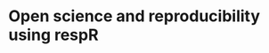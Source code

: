 # Open science and reproducibility using respR

<!-- One of the main motivations in creating `respR` was to promote open, reproducible respirometry analyses.  -->

<!-- Respirometry is ubiquitous in experimental biology, however there is a lack of standard approaches in analysing respirometry data. Reporting of respirometry analyses is often vague and lacking in detail. This can be understandable given journal word limits, however it hinders attempts to reproduce or scrutinise the data and analyses. In particular, many analysis criteria and parameters are underreported. For example, the criteria used to select regions over which rates were determined, or in the case of maximum or minimum rates, the width used when fitting multiple regressions.  -->

<!-- In the era of cheap data storage, and easy sharing of files online, there is little reason why all stages of analyses and raw data cannot be made available to reviewers, readers and other investigators as supplementary material or in specialised online repositories. We have designed `respR` to help make this process straightforward.  -->

<!-- ## Readable, concise code -->
<!-- The functions in `respR` have clear, unambiguous arguments describing the operators and the parameters used in analysis. Therefore, given some familiarity with the package functions, the code is very human-readable, and it is usually clear under what parameters an analysis was conducted. We have minimised the number of function operators where possible, mainly to streamline and simplify analyses, but this also has the side benefit of making input code less verbose and more readable.  -->

<!-- This readable code, along with the fact that an end-to-end workflow could potentially consist of processing raw data through as few as three functions, means a `respR` analysis for a single experiment could consist of only a few lines of code. See the end of the [closed chamber](https://januarharianto.github.io/respR/articles/closed.html#summary) and [intermittent flow](https://januarharianto.github.io/respR/articles/intermittent2.html#a-complete-analysis) vignettes for examples of how even complex analyses can be conducted in only a few lines of code.  -->

<!-- ## Transparent and portable analyses -->
<!-- While there is commercial software which can analyse respirometry data (e.g. AutoResp by Loligo), these are often poorly designed, complex, inefficient, and often prohibitively expensive and locked to single platforms, if not single computers. The main drawback of these is that they are not open-source, and so inherently prevent transparent analyses.  -->

<!-- Alternatively, many investigators have their own analysis workflows in Excel and R. These are perfectly fine and work well on an individual basis or within a lab, but even if the spreadsheet or code is shared, their custom nature means that reproducibility is difficult for an independent user or may require a significant time commitment. `respR` seeks to solve these problems.  -->

<!-- We have designed respR to avoid it being a "black box", into which data is fed and a result spit out with the user having little understanding or oversight into what is happening. We feel it important a user understands their data, which is why we include exploratory functions to visualise the data, look for common errors, and prepare it for analysis. We designed the functions to allow straightforward natural-language querying of different parts of the data in terms the user can understand, so they should always be aware of what they are doing. All the analytical functions also provide visualisations of the analysis and results. All output objects support the base R `plot()`, `print()` and `summary()` commands, which allow quick assessment of the most important outputs. As with all R packages and functions, the code underlying the analysis is easily viewable, so advanced users can investigate how it works for themselves.  -->


<!-- ## Documenting reproducible workflows -->

<!-- ### Simple sharing of scripts -->
<!-- The easiest way of providing a reproducible workflow using `respR` is to include the raw data as a `.csv` or `.rda` file , and include a `.R` script containing all the code used to import and process that data file. Because `respR` has been designed as an end-to-end workflow covering every step in the analysis of respirometry data, code for all stages from raw data input, data preparation and exploration, determining rates, and converting the rates to specific units can be included in a single file, and usually this will comprise only a few lines of code. There may be additional data inputs (experiment specific parameters such as volumes, masses, temperatures, etc.). These can be entered as values in the code, but ideally would be included as an additional data file, and most R users should be familiar with how to format these in good database-style formatting, and how to reference the relevant entries in code.  -->

<!-- To demonstrate how brief an entire end-to-end `respR` workflow can be, here's an example of a typical script which uses the `sardine.rd` dataset included in the package. We inspect the data, determine both the most linear rate, and the maximum rate over a 10 minute period, and finally convert rates to mass-specific units.  -->

<!-- ```{r eval = T, results = "hide", fig.keep="none", message=FALSE, warning=FALSE, tidy=FALSE} -->
<!-- ## Load the package -->
<!-- library(respR) -->

<!-- ## Import data -->
<!-- ## Here we would typically use import_file() to import a data file,  -->
<!-- ## but sardine.rd is already loaded -->

<!-- ## Experiment parameters (typically this would be an existing  -->
<!-- ## database-style object containing data for many experiments) -->
<!-- exp_param <- data.frame(volume = 12.3, mass = 21.41, DO.unit = "mg/l", time.unit = "s") -->

<!-- ## Inspect the data, and save it as an object -->
<!-- exp_1 <- inspect(sardine.rd) -->

<!-- ## Determine rates - most linear, and highest rate over 10 mins (600 rows) -->
<!-- exp_1_linear_rate <- auto_rate(exp_1) -->
<!-- exp_1_max_rate <- auto_rate(exp_1, method = "max", width = 600) -->

<!-- ## Convert rates to mass-specific units using the experimental parameters -->
<!-- exp_1_linear_rate_conv <- convert_rate(exp_1_linear_rate,  -->
<!--                                        output.unit = "mg/h/kg", -->
<!--                                        o2.unit = exp_param$DO.unit, -->
<!--                                        time.unit = exp_param$time.unit, -->
<!--                                        volume = exp_param$volume, -->
<!--                                        mass = exp_param$mass) -->

<!-- exp_1_max_rate_conv <- convert_rate(exp_1_max_rate,  -->
<!--                                     output.unit = "mg/h/kg", -->
<!--                                     o2.unit = exp_param$DO.unit, -->
<!--                                     time.unit = exp_param$time.unit, -->
<!--                                     volume = exp_param$volume, -->
<!--                                     mass = exp_param$mass) -->
<!-- ``` -->

<!-- ```{r} -->
<!-- ## Results -->
<!-- exp_1_linear_rate_conv -->

<!-- exp_1_max_rate_conv -->
<!-- ``` -->
<!-- This shows how an entire analysis workflow can be conducted in only a few lines of code.  -->

<!-- ### Saving single respR objects -->
<!-- For more documented analyses, for documenting parts of a workflow, or for saving the outputs of specific functions, we can use the base R `saveRDS` function. The main functions in `respR` output R objects which include raw data, results and also metadata in the form of subsetting criteria, models and input parameters. Thus, each of these objects contains all the information saved from the previous function that created it, and so all the information required to continue through the `respR` workflow from any intermediate stage. These objects can be saved using `saveRDS` and distributed like any other file. This can allow each stage of the analysis to be saved, and shared or archived. An advantage of using one of these objects is that an analysis can be continued from a certain point without having to re-run the entire workflow. For example, data can be imported, inspected, a rate determined through the `auto_rate` function, and the resulting output object exported via `saveRDS`. This could be shared with a colleague who can then import it into their own R project using `readRDS`, and feed it into `convert_rate` to convert it to whatever units they wish without having to run any other parts of the workflow.   -->

<!-- ```{r eval = FALSE} -->
<!-- ## Running this code will show how saveRDS and readRDS preserves values  -->
<!-- ## correctly, and gives the exact same results when used in further  -->
<!-- ## stages of the workflow -->

<!-- ## Inspect -->
<!-- urch_data <- inspect(urchins.rd, time = 1, oxygen = 15) -->

<!-- ## Export resulting object to working directory -->
<!-- saveRDS(urch_data, file = "urch_data.rds") -->

<!-- ## Re-import it to new object -->
<!-- urch_data_in <- readRDS(file = "urch_data.rds") -->

<!-- ## Check values are preserved - should be TRUE -->
<!-- all.equal(urch_data, urch_data_in) -->

<!-- ## Determine rate using original and imported objects -->
<!-- urch_rate <- auto_rate(urch_data) -->
<!-- urch_rate_in <- auto_rate(urch_data_in) -->

<!-- ## Check results are the same - should be TRUE -->
<!-- all.equal(urch_rate, urch_rate_in) -->

<!-- ``` -->

<!-- One example of using this method to document a reproducible workflow, would be to save the object created by `inpect_data` and include that along with the script for the rest of the analysis rather than including original data files. This object includes the raw data, but using it tells the next user the data has already been checked for common errors such as missing data, and if so these errors fixed, and so that step is unnecessary.  -->

<!-- ### Saving all respR objects -->
<!-- To document or archive an entire working environment we can use the `save.image()` command. This function saves to the working directory every object and value in the current R environment (though not scripts, i.e. `.R` files.). This way, all objects from the analysis of a single experiment, or multiple experiments, can be saved to a single file. -->

<!-- ```{r eval = FALSE} -->
<!-- ## Will save entire environment to current working directory -->
<!-- save.image(file = "experiment_1.rda") -->
<!-- ``` -->

<!-- The environment can be reimported by double clicking on the file (usually RStudio will ask if you want to import it to the current project), or `load()` command.  -->

<!-- ```{r eval = FALSE} -->
<!-- ## Will load entire environment to current working project.  -->
<!-- ## Path to the file must be specified, or it must be in -->
<!-- ## current working directory. -->
<!-- load(file = "experiment_1.rda") -->
<!-- ``` -->

<!-- This avoids having to save every object individually.  -->

<!-- ## Conclusion -->

<!-- We hope this brief vignette has helped you understand how `respR` may be used to produce open and reproducible science from your respirometry data. As scientists, we have probably all wished we could get the raw data from a publication, or struggled to extract data from old plots and tables. So we encourage you to use our package, and when you come to submit your paper consider including supplementary material as described above to allow others to scrutinise and reproduce your results, and in the future utilise your data for new analyses. This benefits the science community as a whole.  -->

<!-- If you do use `respR` in your analyses, please do let us [know](mailto: nicholascarey@gmail.com). We would love to keep a running list of projects where `respR` has proven useful, and we would be happy to help promote and increase the visibility of your studies.  -->

